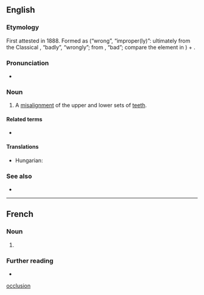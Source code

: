==English==

===Etymology===
{{root|en|ine-pro|*(s)kleh₂w-}}
First attested in 1888. Formed as {{m|en|mal-}} (“wrong”, “improper(ly)”: ultimately from the Classical {{uder|en|la|male}}, “badly”, “wrongly”; from {{m|la|malus}}, “bad”; compare the {{m|en||ben-}} element in {{m|en|benocclusion}}) + {{m|en|occlusion||alignment of the teeth in closed jaws}}.

===Pronunciation===
* {{rhymes|en|uːʒən|s=4}}

===Noun===
{{wikipedia}}
{{en-noun|~}}

# {{lb|en|dentistry}} A [[misalignment]] of the upper and lower sets of [[teeth]].
#: {{ant|en|benocclusion}}

====Related terms====
* {{l|en|malocclude}}

====Translations====
{{trans-top|misalignment of the upper and lower sets of teeth}}
{{trans-mid}}
* Hungarian: {{t|hu|[[helytelen]] [[fogsorilleszkedés]]}}
{{trans-bottom}}

===See also===
* {{l|en|overbite}}

[[Category:English words prefixed with mal-|occlusion]]

----

==French==

===Noun===
{{fr-noun|f}}

# {{l|en|malocclusion}}

===Further reading===
* {{R:TLFi}}